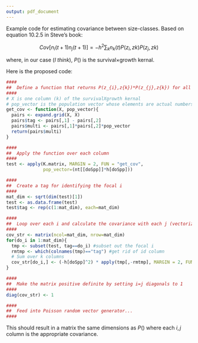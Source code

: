 ```yaml
---
output: pdf_document
---
```


Example code for estimating covariance between size-classes. Based on equation 10.2.5 in Steve's book:

$$
Cov[n_{i}(t+1)n_{j}(t+1)] = -h^{2} \sum_{k} n_{k}(t)P(z_{i},z{k})P(z_{j},z{k})
$$

where, in our case (*I think*), $P()$ is the survival$\times$growth kernal. 

Here is the proposed code:

```r
####
##  Define a function that returns P(z_{i},z{k})*P(z_{j},z{k}) for all i,j combos
####
# X is one column (k) of the survivalXgrowth kernal
# pop_vector is the population vector whose elements are actual numbers of individuals
get_cov <- function(X, pop_vector){
  pairs <- expand.grid(X, X)
  pairs$tag <- pairs[,1] - pairs[,2]
  pairs$multi <- pairs[,1]*pairs[,2]*pop_vector
  return(pairs$multi)
}  

####
##  Apply the function over each column
####
test <- apply(K.matrix, MARGIN = 2, FUN = "get_cov", 
              pop_vector=(nt[[doSpp]]*h[doSpp]))

####
##  Create a tag for identifying the focal i
####
mat_dim <- sqrt(dim(test)[1])
test <- as.data.frame(test)
test$tag <- rep(c(1:mat_dim), each=mat_dim)

####
##  Loop over each i and calculate the covariance with each j (vectorized)
####
cov_str <- matrix(ncol=mat_dim, nrow=mat_dim)
for(do_i in 1:mat_dim){
  tmp <- subset(test, tag==do_i) #subset out the focal i
  rmtmp <- which(colnames(tmp)=="tag") #get rid of id column
  # Sum over k columns
  cov_str[do_i,] <- (-h[doSpp]^2) * apply(tmp[,-rmtmp], MARGIN = 2, FUN = "sum")
}

####
##  Make the matrix positive definite by setting i=j diagonals to 1
####
diag(cov_str) <- 1

####
##  Feed into Poisson random vector generator...
####
```

This should result in a matrix the same dimensions as $P()$ where each $i,j$ column is the appropriate covariance.